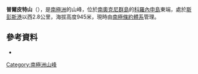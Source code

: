 {{coord|60|41|S|45|13|W|display=title}}

'''普爾皮特山'''（{{lang-en|Pulpit Mountain}}），是[[南極洲|南極洲]]的山峰，位於[[南奧克尼群島|南奧克尼群島]]的[[科羅內申島|科羅內申島]]東端，處於[[斯彭斯港|斯彭斯港]]以西2.8公里，海拔高度945米，現時由[[南極條約體系|南極條約體系]]管理。

==參考資料==
* {{usgs-gazetteer}}

{{Antarctica-geo-stub}}
[[Category:南極洲山峰|Category:南極洲山峰]]